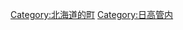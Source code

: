 {{Commonscat|Urakawa, Hokkaido}}
{{Catmore}}

{{DEFAULTSORT:Urakawa}}
[[Category:北海道的町|Category:北海道的町]]
[[Category:日高管内|Category:日高管内]]